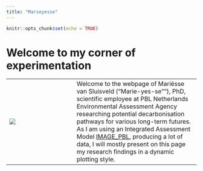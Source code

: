 ```yaml
---
title: "Marieyesse"
---
```


```r
knitr::opts_chunk$set(echo = TRUE)
```

# Welcome to my corner of experimentation

  | 
---------------------- | ----------------------------------------
![](img/profile.jpg)            | Welcome to the webpage of Mariësse van Sluisveld ("Marie-yes-se""), PhD, scientific employee at PBL Netherlands Environmental Assessment Agency researching potential decarbonisation pathways for various long-term futures. As I am using an Integrated Assessment Model [IMAGE_PBL](http://www.twitter.com/IMAGE_PBL), producing a lot of data, I will mostly present on this page my research findings in a dynamic plotting style.

